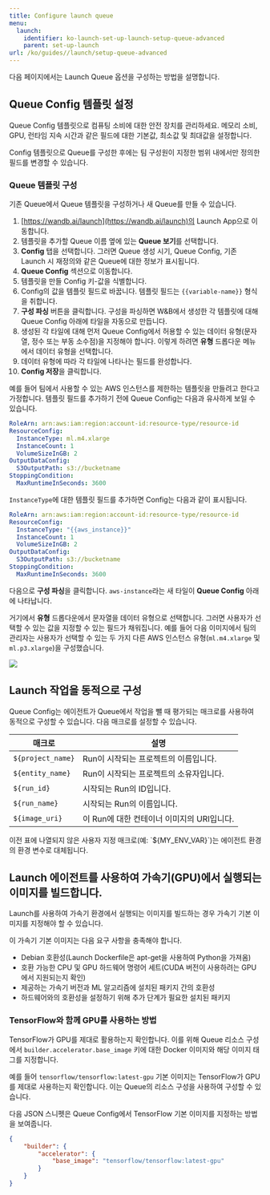 ---
title: Configure launch queue
menu:
  launch:
    identifier: ko-launch-set-up-launch-setup-queue-advanced
    parent: set-up-launch
url: /ko/guides//launch/setup-queue-advanced
---

다음 페이지에서는 Launch Queue 옵션을 구성하는 방법을 설명합니다.

## Queue Config 템플릿 설정
Queue Config 템플릿으로 컴퓨팅 소비에 대한 안전 장치를 관리하세요. 메모리 소비, GPU, 런타임 지속 시간과 같은 필드에 대한 기본값, 최소값 및 최대값을 설정합니다.

Config 템플릿으로 Queue를 구성한 후에는 팀 구성원이 지정한 범위 내에서만 정의한 필드를 변경할 수 있습니다.

### Queue 템플릿 구성
기존 Queue에서 Queue 템플릿을 구성하거나 새 Queue를 만들 수 있습니다.

1. [https://wandb.ai/launch](https://wandb.ai/launch)의 Launch App으로 이동합니다.
2. 템플릿을 추가할 Queue 이름 옆에 있는 **Queue 보기**를 선택합니다.
3. **Config** 탭을 선택합니다. 그러면 Queue 생성 시기, Queue Config, 기존 Launch 시 재정의와 같은 Queue에 대한 정보가 표시됩니다.
4. **Queue Config** 섹션으로 이동합니다.
5. 템플릿을 만들 Config 키-값을 식별합니다.
6. Config의 값을 템플릿 필드로 바꿉니다. 템플릿 필드는 `{{variable-name}}` 형식을 취합니다.
7. **구성 파싱** 버튼을 클릭합니다. 구성을 파싱하면 W&B에서 생성한 각 템플릿에 대해 Queue Config 아래에 타일을 자동으로 만듭니다.
8. 생성된 각 타일에 대해 먼저 Queue Config에서 허용할 수 있는 데이터 유형(문자열, 정수 또는 부동 소수점)을 지정해야 합니다. 이렇게 하려면 **유형** 드롭다운 메뉴에서 데이터 유형을 선택합니다.
9. 데이터 유형에 따라 각 타일에 나타나는 필드를 완성합니다.
10. **Config 저장**을 클릭합니다.

예를 들어 팀에서 사용할 수 있는 AWS 인스턴스를 제한하는 템플릿을 만들려고 한다고 가정합니다. 템플릿 필드를 추가하기 전에 Queue Config는 다음과 유사하게 보일 수 있습니다.

```yaml title="launch config"
RoleArn: arn:aws:iam:region:account-id:resource-type/resource-id
ResourceConfig:
  InstanceType: ml.m4.xlarge
  InstanceCount: 1
  VolumeSizeInGB: 2
OutputDataConfig:
  S3OutputPath: s3://bucketname
StoppingCondition:
  MaxRuntimeInSeconds: 3600
```

`InstanceType`에 대한 템플릿 필드를 추가하면 Config는 다음과 같이 표시됩니다.

```yaml title="launch config"
RoleArn: arn:aws:iam:region:account-id:resource-type/resource-id
ResourceConfig:
  InstanceType: "{{aws_instance}}"
  InstanceCount: 1
  VolumeSizeInGB: 2
OutputDataConfig:
  S3OutputPath: s3://bucketname
StoppingCondition:
  MaxRuntimeInSeconds: 3600
```

다음으로 **구성 파싱**을 클릭합니다. `aws-instance`라는 새 타일이 **Queue Config** 아래에 나타납니다.

거기에서 **유형** 드롭다운에서 문자열을 데이터 유형으로 선택합니다. 그러면 사용자가 선택할 수 있는 값을 지정할 수 있는 필드가 채워집니다. 예를 들어 다음 이미지에서 팀의 관리자는 사용자가 선택할 수 있는 두 가지 다른 AWS 인스턴스 유형(`ml.m4.xlarge` 및 `ml.p3.xlarge`)을 구성했습니다.

<Frame>
    <img src="/images/launch/aws_template_example.png"  />
</Frame>

## Launch 작업을 동적으로 구성
Queue Config는 에이전트가 Queue에서 작업을 뺄 때 평가되는 매크로를 사용하여 동적으로 구성할 수 있습니다. 다음 매크로를 설정할 수 있습니다.

| 매크로             | 설명                                                         |
|-------------------|-------------------------------------------------------------|
| `${project_name}` | Run이 시작되는 프로젝트의 이름입니다.                        |
| `${entity_name}`  | Run이 시작되는 프로젝트의 소유자입니다.                        |
| `${run_id}`       | 시작되는 Run의 ID입니다.                                      |
| `${run_name}`     | 시작되는 Run의 이름입니다.                                     |
| `${image_uri}`    | 이 Run에 대한 컨테이너 이미지의 URI입니다.                     |

<Note>
이전 표에 나열되지 않은 사용자 지정 매크로(예: `${MY_ENV_VAR}`)는 에이전트 환경의 환경 변수로 대체됩니다.
</Note>

## Launch 에이전트를 사용하여 가속기(GPU)에서 실행되는 이미지를 빌드합니다.
Launch를 사용하여 가속기 환경에서 실행되는 이미지를 빌드하는 경우 가속기 기본 이미지를 지정해야 할 수 있습니다.

이 가속기 기본 이미지는 다음 요구 사항을 충족해야 합니다.

- Debian 호환성(Launch Dockerfile은 apt-get을 사용하여 Python을 가져옴)
- 호환 가능한 CPU 및 GPU 하드웨어 명령어 세트(CUDA 버전이 사용하려는 GPU에서 지원되는지 확인)
- 제공하는 가속기 버전과 ML 알고리즘에 설치된 패키지 간의 호환성
- 하드웨어와의 호환성을 설정하기 위해 추가 단계가 필요한 설치된 패키지

### TensorFlow와 함께 GPU를 사용하는 방법

TensorFlow가 GPU를 제대로 활용하는지 확인합니다. 이를 위해 Queue 리소스 구성에서 `builder.accelerator.base_image` 키에 대한 Docker 이미지와 해당 이미지 태그를 지정합니다.

예를 들어 `tensorflow/tensorflow:latest-gpu` 기본 이미지는 TensorFlow가 GPU를 제대로 사용하는지 확인합니다. 이는 Queue의 리소스 구성을 사용하여 구성할 수 있습니다.

다음 JSON 스니펫은 Queue Config에서 TensorFlow 기본 이미지를 지정하는 방법을 보여줍니다.

```json title="Queue config"
{
    "builder": {
        "accelerator": {
            "base_image": "tensorflow/tensorflow:latest-gpu"
        }
    }
}
```